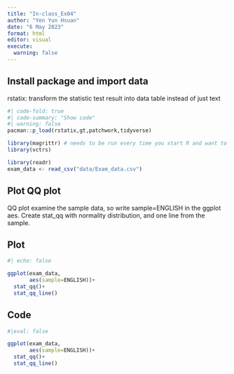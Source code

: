 ```yaml
---
title: "In-class_Ex04"
author: "Yen Yun Hsuan"
date: "6 May 2023"
format: html
editor: visual
execute: 
  warning: false
---
```


## Install package and import data

rstatix: transform the statistic test result into data table instead of just text

```r
#| code-fold: true
#| code-summary: "Show code"
#| warning: false
pacman::p_load(rstatix,gt,patchwork,tidyverse)
```

```r
library(magrittr) # needs to be run every time you start R and want to use %>%
library(vctrs)
```

```r
library(readr)
exam_data <- read_csv("data/Exam_data.csv")
```

## Plot QQ plot

QQ plot examine the sample data, so write sample=ENGLISH in the ggplot aes. Create stat_qq with normality distribution, and one line from the sample.

::: panel-tabset
## Plot

```r
#| echo: false

ggplot(exam_data,
       aes(sample=ENGLISH))+
  stat_qq()+
  stat_qq_line()
```

## Code

```r
#|eval: false

ggplot(exam_data,
       aes(sample=ENGLISH))+
  stat_qq()+
  stat_qq_line()
```
:::


